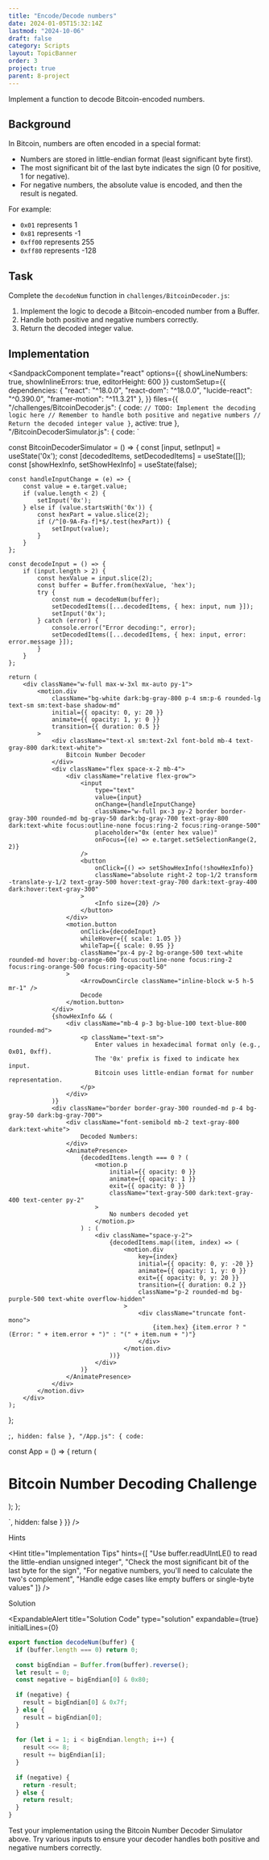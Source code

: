 ```yaml
---
title: "Encode/Decode numbers"
date: 2024-01-05T15:32:14Z
lastmod: "2024-10-06"
draft: false
category: Scripts
layout: TopicBanner
order: 3
project: true
parent: 8-project
---
```


Implement a function to decode Bitcoin-encoded numbers.

## Background

In Bitcoin, numbers are often encoded in a special format:

-   Numbers are stored in little-endian format (least significant byte first).
-   The most significant bit of the last byte indicates the sign (0 for positive, 1 for negative).
-   For negative numbers, the absolute value is encoded, and then the result is negated.

For example:

-   `0x01` represents 1
-   `0x81` represents -1
-   `0xff00` represents 255
-   `0xff80` represents -128

## Task

Complete the `decodeNum` function in `challenges/BitcoinDecoder.js`:

1. Implement the logic to decode a Bitcoin-encoded number from a Buffer.
2. Handle both positive and negative numbers correctly.
3. Return the decoded integer value.

## Implementation

<SandpackComponent
  template="react"
  options={{
    showLineNumbers: true,
    showInlineErrors: true,
    editorHeight: 600
  }}
  customSetup={{
    dependencies: {
      "react": "^18.0.0",
      "react-dom": "^18.0.0",
      "lucide-react": "^0.390.0",
      "framer-motion": "^11.3.21"
    },
  }}
  files={{
    "/challenges/BitcoinDecoder.js": {
      code: `
    // TODO: Implement the decoding logic here
    // Remember to handle both positive and negative numbers
    // Return the decoded integer value
}
`,
      active: true
    },
    "/BitcoinDecoderSimulator.js": {
      code: `

const BitcoinDecoderSimulator = () => {
const [input, setInput] = useState('0x');
const [decodedItems, setDecodedItems] = useState([]);
const [showHexInfo, setShowHexInfo] = useState(false);

    const handleInputChange = (e) => {
        const value = e.target.value;
        if (value.length < 2) {
            setInput('0x');
        } else if (value.startsWith('0x')) {
            const hexPart = value.slice(2);
            if (/^[0-9A-Fa-f]*$/.test(hexPart)) {
                setInput(value);
            }
        }
    };

    const decodeInput = () => {
        if (input.length > 2) {
            const hexValue = input.slice(2);
            const buffer = Buffer.from(hexValue, 'hex');
            try {
                const num = decodeNum(buffer);
                setDecodedItems([...decodedItems, { hex: input, num }]);
                setInput('0x');
            } catch (error) {
                console.error("Error decoding:", error);
                setDecodedItems([...decodedItems, { hex: input, error: error.message }]);
            }
        }
    };

    return (
        <div className="w-full max-w-3xl mx-auto py-1">
            <motion.div
                className="bg-white dark:bg-gray-800 p-4 sm:p-6 rounded-lg text-sm sm:text-base shadow-md"
                initial={{ opacity: 0, y: 20 }}
                animate={{ opacity: 1, y: 0 }}
                transition={{ duration: 0.5 }}
            >
                <div className="text-xl sm:text-2xl font-bold mb-4 text-gray-800 dark:text-white">
                    Bitcoin Number Decoder
                </div>
                <div className="flex space-x-2 mb-4">
                    <div className="relative flex-grow">
                        <input
                            type="text"
                            value={input}
                            onChange={handleInputChange}
                            className="w-full px-3 py-2 border border-gray-300 rounded-md bg-gray-50 dark:bg-gray-700 text-gray-800 dark:text-white focus:outline-none focus:ring-2 focus:ring-orange-500"
                            placeholder="0x (enter hex value)"
                            onFocus={(e) => e.target.setSelectionRange(2, 2)}
                        />
                        <button
                            onClick={() => setShowHexInfo(!showHexInfo)}
                            className="absolute right-2 top-1/2 transform -translate-y-1/2 text-gray-500 hover:text-gray-700 dark:text-gray-400 dark:hover:text-gray-300"
                        >
                            <Info size={20} />
                        </button>
                    </div>
                    <motion.button
                        onClick={decodeInput}
                        whileHover={{ scale: 1.05 }}
                        whileTap={{ scale: 0.95 }}
                        className="px-4 py-2 bg-orange-500 text-white rounded-md hover:bg-orange-600 focus:outline-none focus:ring-2 focus:ring-orange-500 focus:ring-opacity-50"
                    >
                        <ArrowDownCircle className="inline-block w-5 h-5 mr-1" />
                        Decode
                    </motion.button>
                </div>
                {showHexInfo && (
                    <div className="mb-4 p-3 bg-blue-100 text-blue-800 rounded-md">
                        <p className="text-sm">
                            Enter values in hexadecimal format only (e.g., 0x01, 0xff).
                            The '0x' prefix is fixed to indicate hex input.
                            Bitcoin uses little-endian format for number representation.
                        </p>
                    </div>
                )}
                <div className="border border-gray-300 rounded-md p-4 bg-gray-50 dark:bg-gray-700">
                    <div className="font-semibold mb-2 text-gray-800 dark:text-white">
                        Decoded Numbers:
                    </div>
                    <AnimatePresence>
                        {decodedItems.length === 0 ? (
                            <motion.p
                                initial={{ opacity: 0 }}
                                animate={{ opacity: 1 }}
                                exit={{ opacity: 0 }}
                                className="text-gray-500 dark:text-gray-400 text-center py-2"
                            >
                                No numbers decoded yet
                            </motion.p>
                        ) : (
                            <div className="space-y-2">
                                {decodedItems.map((item, index) => (
                                    <motion.div
                                        key={index}
                                        initial={{ opacity: 0, y: -20 }}
                                        animate={{ opacity: 1, y: 0 }}
                                        exit={{ opacity: 0, y: 20 }}
                                        transition={{ duration: 0.2 }}
                                        className="p-2 rounded-md bg-purple-500 text-white overflow-hidden"
                                    >
                                        <div className="truncate font-mono">
                                            {item.hex} {item.error ? "(Error: " + item.error + ")" : "(" + item.num + ")"}
                                        </div>
                                    </motion.div>
                                ))}
                            </div>
                        )}
                    </AnimatePresence>
                </div>
            </motion.div>
        </div>
    );

};

;`,
      hidden: false
    },
    "/App.js": {
      code: `

const App = () => {
return (

<div className="p-4">
    <h1 className="text-2xl font-bold mb-4">
        Bitcoin Number Decoding Challenge
    </h1>
    <BitcoinDecoderSimulator />
</div>
); };

`,
      hidden: false
    }
  }}
/>

Hints

<Hint
    title="Implementation Tips"
    hints={[
        "Use buffer.readUIntLE() to read the little-endian unsigned integer",
        "Check the most significant bit of the last byte for the sign",
        "For negative numbers, you'll need to calculate the two's complement",
        "Handle edge cases like empty buffers or single-byte values"
    ]}
/>

Solution

<ExpandableAlert
title="Solution Code"
type="solution"
expandable={true}
initialLines={0}
>
```javascript
export function decodeNum(buffer) {
  if (buffer.length === 0) return 0;
  
  const bigEndian = Buffer.from(buffer).reverse();
  let result = 0;
  const negative = bigEndian[0] & 0x80;
  
  if (negative) {
    result = bigEndian[0] & 0x7f;
  } else {
    result = bigEndian[0];
  }
  
  for (let i = 1; i < bigEndian.length; i++) {
    result <<= 8;
    result += bigEndian[i];
  }
  
  if (negative) {
    return -result;
  } else {
    return result;
  }
}
```
</ExpandableAlert>

Test your implementation using the Bitcoin Number Decoder Simulator above. Try various inputs to ensure your decoder handles both positive and negative numbers correctly.
